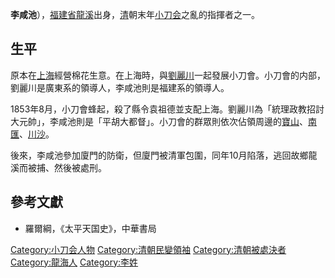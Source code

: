 {{expand|time=2015-12-13T08:46:35+00:00}}
'''李咸池'''{{BD|||1853年|||}}），[[福建省|福建省]][[龙海市|龍溪]]出身，[[清朝|清]]朝末年[[小刀会|小刀会]]之亂的指揮者之一。

==生平==
原本在[[上海市|上海]]經營棉花生意。在上海時，與[[劉麗川|劉麗川]]一起發展小刀會。小刀會的内部，劉麗川是廣東系的領導人，李咸池則是福建系的領導人。

1853年8月，小刀會蜂起，殺了縣令袁祖德並支配上海。劉麗川為「統理政教招討大元帥」，李咸池則是「平胡大都督」。小刀會的群眾則依次佔領周邊的[[宝山区_(上海市)|寶山]]、[[南汇区|南匯]]、[[浦东新区|川沙]]。

後來，李咸池參加廈門的防衛，但廈門被清軍包圍，同年10月陷落，逃回故鄉龍溪而被捕、然後被處刑。

== 參考文獻 ==
* 羅爾綱，《太平天国史》，中華書局

{{DEFAULTSORT:L}}
[[Category:小刀会人物|Category:小刀会人物]]
[[Category:清朝民變領袖|Category:清朝民變領袖]]
[[Category:清朝被處決者|Category:清朝被處決者]]
[[Category:龍海人|Category:龍海人]]
[[Category:李姓|Category:李姓]]